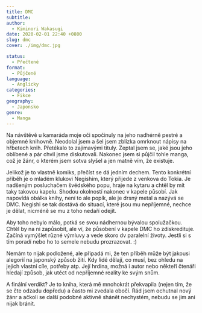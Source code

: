 ```yaml
---
title: DMC
subtitle:
author:
  - Kiminori Wakasugi
date: 2020-02-01 22:40 +0800
slug: dmc
cover: ./img/dmc.jpg

status:
  - Přečtené
format:
  - Půjčené
language:
  - Anglicky
categories:
  - Fikce
geography:
  - Japonsko
genre:
  - Manga
---
```


Na návštěvě u kamaráda moje oči spočinuly na jeho nadhérně pestré a objemné knihovně. Neodolal jsem a šel jsem zblízka omrknout nápisy na hřbetech knih. Přetékalo to zajímavými tituly. Zeptal jsem se, jaké jsou jeho oblíbené a pár chvil jsme diskutovali. Nakonec jsem si půjčil tohle manga, což je žánr, o kterém jsem sotva slyšel a jen matně vím, že existuje.

Jelikož je to vlastně komiks, přečíst se dá jedním dechem. Tento konkrétní příběh je o mladém klukovi Negishim, který přijede z venkova do Tokia. Je nadšeným posluchačem švédského popu, hraje na kytaru a chtěl by mít taky takovou kapelu. Shodou okolností nakonec v kapele působí. Jak napovídá obálka knihy, není to ale popík, ale je drsný metal a nazývá se DMC. Negishi se tak dostává do situací, které jsou mu nepříjemné, nechce je dělat, nicméně se mu z toho nedaří odejít.

Aby toho nebylo málo, potká se svou nádhernou bývalou spolužačkou. Chtěl by na ni zapůsobit, ale ví, že působení v kapele DMC ho zdiskredituje. Začíná vymýšlet různé výmluvy a vede skoro dv paralelní životy. Jestli si s tím poradí nebo ho to semele nebudu prozrazovat. :)

Nemám to nijak podložené, ale připadá mi, že ten příběh může být jakousi alegorií na japonský způsob žití. Kdy lidé dělají, co musí, bez ohledu na jejich vlastní cíle, potřeby atp. Její hrdina, možná i autor nebo někteří čtenáři hledají způsob, jak utéct od nepříjemné reality ke svým snům.

A finální verdikt? Je to kniha, která mě mnohokrát překvapila (nejen tím, že se čte odzadu dopředu) a často mi zvedala obočí. Rád jsem ochutnal nový žánr a ačkoli se další podobné aktivně shánět nechystém, nebudu se jim ani nijak bránit.
